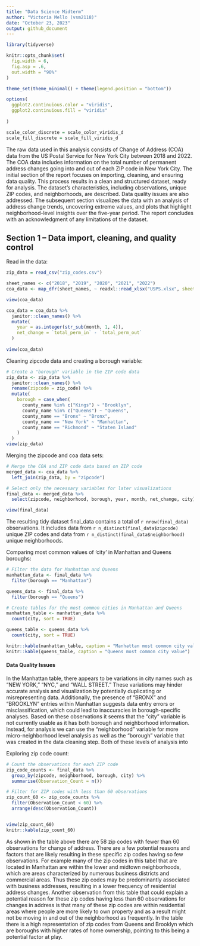 ```yaml
---
title: "Data Science Midterm"
author: "Victoria Mello (vsm2118)"
date: "October 23, 2023"
output: github_document
---
```


```r

library(tidyverse)

knitr::opts_chunk$set(
  fig.width = 6,
  fig.asp = .6,
  out.width = "90%"
)

theme_set(theme_minimal() + theme(legend.position = "bottom"))

options(
  ggplot2.continuious.color = "viridis",
  ggplot2.continuious.fill = "viridis"
  
)

scale_color_discrete = scale_color_viridis_d
scale_fill_discrete = scale_fill_viridis_d
```

The raw data used in this analysis consists of Change of Address (COA) data from the US Postal Service for New York City between 2018 and 2022. The COA data includes information on the total number of permanent address changes going into and out of each ZIP code in New York City. The initial section of the report focuses on importing, cleaning, and ensuring data quality. This process results in a clean and structured dataset, ready for analysis. The dataset's characteristics, including observations, unique ZIP codes, and neighborhoods, are described. Data quality issues are also addressed. The subsequent section visualizes the data with an analysis of address change trends, uncovering extreme values, and plots that highlight neighborhood-level insights over the five-year period. The report concludes with an acknowledgment of any limitations of the dataset.

## Section 1 – Data import, cleaning, and quality control

Read in the data:
```r
zip_data = read_csv("zip_codes.csv")

sheet_names <- c("2018", "2019", "2020", "2021", "2022")
coa_data <- map_dfr(sheet_names, ~ readxl::read_xlsx("USPS.xlsx", sheet = .x))

view(coa_data)

coa_data = coa_data %>% 
  janitor::clean_names() %>% 
  mutate(
    year = as.integer(str_sub(month, 1, 4)),
    net_change = `total_perm_in` - `total_perm_out`
  )
  
view(coa_data)
```


Cleaning zipcode data and creating a borough variable:
```r
# Create a "borough" variable in the ZIP code data
zip_data <- zip_data %>%
  janitor::clean_names() %>% 
  rename(zipcode = zip_code) %>% 
  mutate(
    borough = case_when(
      county_name %in% c("Kings") ~ "Brooklyn",
      county_name %in% c("Queens") ~ "Queens",
      county_name == "Bronx" ~ "Bronx",
      county_name == "New York" ~ "Manhattan",
      county_name == "Richmond" ~ "Staten Island"
    )
  )
view(zip_data)
```


Merging the zipcode and coa data sets:
```r
# Merge the COA and ZIP code data based on ZIP code
merged_data <- coa_data %>%
  left_join(zip_data, by = "zipcode")

# Select only the necessary variables for later visualizations
final_data <- merged_data %>%
  select(zipcode, neighborhood, borough, year, month, net_change, city)

view(final_data)
```

The resulting tidy dataset final_data contains a total of `r nrow(final_data)` observations. It includes data from `r n_distinct(final_data$zipcode)` unique ZIP codes and data from `r n_distinct(final_data$neighborhood)` unique neighborhoods.


Comparing most common values of 'city' in Manhattan and Queens boroughs: 
```r
# Filter the data for Manhattan and Queens
manhattan_data <- final_data %>%
  filter(borough == "Manhattan")

queens_data <- final_data %>%
  filter(borough == "Queens")

# Create tables for the most common cities in Manhattan and Queens
manhattan_table <- manhattan_data %>%
  count(city, sort = TRUE)

queens_table <- queens_data %>%
  count(city, sort = TRUE)

knitr::kable(manhattan_table, caption = "Manhattan most common city value")
knitr::kable(queens_table, caption = "Queens most common city value")
```

#### Data Quality Issues 
In the Manhattan table, there appears to be variations in city names such as "NEW YORK," "NYC," and "WALL STREET." These variations may hinder accurate analysis and visualization by potentially duplicating or misrepresenting data. Additionally, the presence of "BRONX" and "BROOKLYN" entries within Manhattan suggests data entry errors or misclassification, which could lead to inaccuracies in borough-specific analyses. Based on these observations it seems that the "city" variable is not currently usable as it has both borough and neighborhood information. Instead, for analysis we can use the "neighborhood" variable for more micro-neighborhood level analysis as well as the "borough" variable that was created in the data cleaning step. Both of these levels of analysis into  


Exploring zip code count:
```r
# Count the observations for each ZIP code
zip_code_counts <- final_data %>%
  group_by(zipcode, neighborhood, borough, city) %>%
  summarise(Observation_Count = n())

# Filter for ZIP codes with less than 60 observations
zip_count_60 <- zip_code_counts %>%
  filter(Observation_Count < 60) %>%
  arrange(desc(Observation_Count))


view(zip_count_60)
knitr::kable(zip_count_60)
```

As shown in the table above there are 58 zip codes with fewer than 60 observations for change of address. There are a few potential reasons and factors that are likely resulting in these specific zip codes having so few observations. For example many of the zip codes in this tabel that are located in Manhattan are within the lower and midtown neighborhoods, which are areas characterized by numerous business districts and commercial areas. Thus these zip codes may be predominantly associated with business addresses, resulting in a lower frequency of residential address changes. Another observation from this table that could explain a potential reason for these zip codes having less than 60 observations for changes in address is that many of these zip codes are within residential areas where people are more likely to own property and as a result might not be moving in and out of the neighborhood as frequently. In the table there is a high representation of zip codes from Queens and Brooklyn which are boroughs with higher rates of home ownership, pointing to this being a potential factor at play. 


